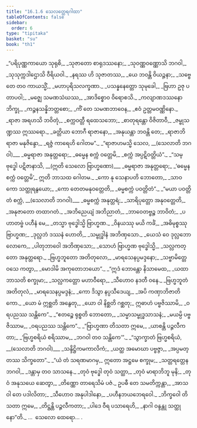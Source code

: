 ```yaml
---
title: "16.1.6 သေလတ္ထေရဂါထာ"
tableOfContents: false
sidebar:
  order: 6
type: "tipitaka"
basket: "su"
book: "th1"
---
```



<DynamicBreadcrumb />

<Division number="818" book="th1" e="ch" v="19" p="330">

<Paragraph number="1159" type="verses" book="th1">
_“ပရိပုဏ္ဏကာယော သုရုစိ,_  
_သုဇာတော စာရုဒဿနော;_  
_သုဝဏ္ဏဝဏ္ဏောသိ ဘဂဝါ,_  
_သုသုက္ကဒါဌောသိ ဝီရိယဝါ._  

</Paragraph>

</Division>
<Division number="819" book="th1" e="ch" v="19" p="330">

<Paragraph number="1160" type="verses" book="th1">
_နရဿ ဟိ သုဇာတဿ,_  
_ယေ ဘဝန္တိ ဝိယဉ္ဇနာ;_  
_သဗ္ဗေ တေ တဝ ကာယသ္မိံ,_  
_မဟာပုရိသလက္ခဏာ._  

</Paragraph>

</Division>
<Division number="820" book="th1" e="ch" v="19" p="330">

<Paragraph number="1161" type="verses" book="th1">
_ပသန္နနေတ္တော သုမုခေါ,_  
_ဗြဟာ ဥဇု ပတာပဝါ;_  
_မဇ္ဈေ သမဏသံဃဿ,_  
_အာဒိစ္စောဝ ဝိရောစသိ._  

</Paragraph>

</Division>
<Division number="821" book="th1" e="ch" v="19" p="330">

<Paragraph number="1162" type="verses" book="th1">
_ကလျာဏဒဿနော ဘိက္ခု,_  
_ကဉ္စနသန္နိဘတ္တစော;_  
_ကိံ တေ သမဏဘာဝေန,_  
_ဧဝံ ဥတ္တမဝဏ္ဏိနော._  

</Paragraph>

</Division>
<Division number="822" book="th1" e="ch" v="19" p="330">

<Paragraph number="1163" type="verses" book="th1">
_ရာဇာ အရဟသိ ဘဝိတုံ,_  
_စက္ကဝတ္တီ ရထေသဘော;_  
_စာတုရန္တော ဝိဇိတာဝီ,_  
_ဇမ္ဗုသဏ္ဍဿ ဣဿရော._  

</Paragraph>

</Division>
<Division number="823" book="th1" e="ch" v="19" p="330">

<Paragraph number="1164" type="verses" book="th1">
_ခတ္တိယာ ဘောဂီ ရာဇာနော,_  
_အနုယန္တာ ဘဝန္တိ တေ;_  
_ရာဇာဘိရာဇာ မနုဇိန္ဒော,_  
_ရဇ္ဇံ ကာရေဟိ ဂေါတမ”._  

</Paragraph>

</Division>
<Division number="824" book="th1" e="ch" v="19" p="330">

<Paragraph number="1165" type="verses" book="th1">
_“ရာဇာဟမသ္မိ သေလ, __(သေလာတိ ဘဂဝါ)___  
_ဓမ္မရာဇာ အနုတ္တရော;_  
_ဓမ္မေန စက္ကံ ဝတ္တေမိ,_  
_စက္ကံ အပ္ပဋိဝတ္တိယံ”._  

</Paragraph>

</Division>
<Division number="825" book="th1" e="ch" v="19" p="330">

<Paragraph number="1166" type="verses" book="th1">
_“သမ္ဗုဒ္ဓေါ ပဋိဇာနာသိ, __(ဣတိ သေလော ဗြာဟ္မဏော)___  
_ဓမ္မရာဇာ အနုတ္တရော;_  
_‘ဓမ္မေန စက္ကံ ဝတ္တေမိ’,_  
ဣတိ ဘာသထ ဂေါတမ._  

</Paragraph>

</Division>
<Division number="826" book="th1" e="ch" v="19" p="330">

<Paragraph number="1167" type="verses" book="th1">
_ကော နု သေနာပတိ ဘောတော,_  
_သာဝကော သတ္ထုရနွယော;_  
_ကော တေတမနုဝတ္တေတိ,_  
_ဓမ္မစက္ကံ ပဝတ္တိတံ”._  

</Paragraph>

</Division>
<Division number="827" book="th1" e="ch" v="19" p="331">

<Paragraph number="1168" type="verses" book="th1">
_“မယာ ပဝတ္တိတံ စက္ကံ, __(သေလာတိ ဘဂဝါ)___  
_ဓမ္မစက္ကံ အနုတ္တရံ;_  
_သာရိပုတ္တော အနုဝတ္တေတိ,_  
_အနုဇာတော တထာဂတံ._  

</Paragraph>

</Division>
<Division number="828" book="th1" e="ch" v="19" p="331">

<Paragraph number="1169" type="verses" book="th1">
_အဘိညေယျံ အဘိညာတံ,_  
_ဘာဝေတဗ္ဗဉ္စ ဘာဝိတံ;_  
_ပဟာတဗ္ဗံ ပဟီနံ မေ,_  
_တသ္မာ ဗုဒ္ဓေါသ္မိ ဗြာဟ္မဏ._  

</Paragraph>

</Division>
<Division number="829" book="th1" e="ch" v="19" p="331">

<Paragraph number="1170" type="verses" book="th1">
_ဝိနယဿု မယိ ကင်္ခံ,_  
_အဓိမုစ္စဿု ဗြာဟ္မဏ;_  
_ဒုလ္လဘံ ဒဿနံ ဟောတိ,_  
_သမ္ဗုဒ္ဓါနံ အဘိဏှသော._  

</Paragraph>

</Division>
<Division number="830" book="th1" e="ch" v="19" p="331">

<Paragraph number="1171" type="verses" book="th1">
_ယေသံ ဝေ ဒုလ္လဘော လောကေ,_  
_ပါတုဘာဝေါ အဘိဏှသော;_  
_သောဟံ ဗြာဟ္မဏ ဗုဒ္ဓေါသ္မိ,_  
_သလ္လကတ္တော အနုတ္တရော._  

</Paragraph>

</Division>
<Division number="831" book="th1" e="ch" v="19" p="331">

<Paragraph number="1172" type="verses" book="th1">
_ဗြဟ္မဘူတော အတိတုလော,_  
_မာရသေနပ္ပမဒ္ဒနော;_  
_သဗ္ဗာမိတ္တေ ဝသေ ကတွာ,_  
_မောဒါမိ အကုတောဘယော”._  

</Paragraph>

</Division>
<Division number="832" book="th1" e="ch" v="19" p="331">

<Paragraph number="1173" type="verses" book="th1">
_“ဣဒံ ဘောန္တော နိသာမေထ,_  
_ယထာ ဘာသတိ စက္ခုမာ;_  
_သလ္လကတ္တော မဟာဝီရော,_  
_သီဟောဝ နဒတီ ဝနေ._  

</Paragraph>

</Division>
<Division number="833" book="th1" e="ch" v="19" p="331">

<Paragraph number="1174" type="verses" book="th1">
_ဗြဟ္မဘူတံ အတိတုလံ,_  
_မာရသေနပ္ပမဒ္ဒနံ;_  
_ကော ဒိသွာ နပ္ပသီဒေယျ,_  
_အပိ ကဏှာဘိဇာတိကော._  

</Paragraph>

</Division>
<Division number="834" book="th1" e="ch" v="19" p="331">

<Paragraph number="1175" type="verses" book="th1">
_ယော မံ ဣစ္ဆတိ အနွေတု,_  
_ယော ဝါ နိစ္ဆတိ ဂစ္ဆတု;_  
ဣဓာဟံ ပဗ္ဗဇိဿာမိ,_  
_ဝရပညဿ သန္တိကေ”._  

</Paragraph>

</Division>
<Division number="835" book="th1" e="ch" v="19" p="331">

<Paragraph number="1176" type="verses" book="th1">
_“ဧတဉ္စေ ရုစ္စတိ ဘောတော,_  
_သမ္မာသမ္ဗုဒ္ဓသာသနံ;_  
_မယမ္ပိ ပဗ္ဗဇိဿာမ,_  
_ဝရပညဿ သန္တိကေ”._  

</Paragraph>

</Division>
<Division number="836" book="th1" e="ch" v="19" p="331">

<Paragraph number="1177" type="verses" book="th1">
_“ဗြာဟ္မဏာ တိသတာ ဣမေ,_  
_ယာစန္တိ ပဉ္ဇလီကတာ;_  
_‘ဗြဟ္မစရိယံ စရိဿာမ,_  
_ဘဂဝါ တဝ သန္တိကေ’”._  

</Paragraph>

</Division>
<Division number="837" book="th1" e="ch" v="19" p="331">

<Paragraph number="1178" type="verses" book="th1">
_“သွာက္ခာတံ ဗြဟ္မစရိယံ, __(သေလာတိ ဘဂဝါ)___  
_သန္ဒိဋ္ဌိကမကာလိကံ;_  
_ယတ္ထ အမောဃာ ပဗ္ဗဇ္ဇာ,_  
_အပ္ပမတ္တဿ သိက္ခတော”._  

</Paragraph>

</Division>
<Division number="838" book="th1" e="ch" v="19" p="331">

<Paragraph number="1179" type="verses" book="th1">
_“ယံ တံ သရဏမာဂမှ,_  
ဣတော အဋ္ဌမေ စက္ခုမ;_  
_သတ္တရတ္တေန ဘဂဝါ,_  
_ဒန္တာမှ တဝ သာသနေ._  

</Paragraph>

</Division>
<Division number="839" book="th1" e="ch" v="19" p="332">

<Paragraph number="1180" type="verses" book="th1">
_တုဝံ ဗုဒ္ဓေါ တုဝံ သတ္ထာ,_  
_တုဝံ မာရာဘိဘူ မုနိ;_  
_တုဝံ အနုသယေ ဆေတွာ,_  
_တိဏ္ဏော တာရေသိမံ ပဇံ._  

</Paragraph>

</Division>
<Division number="840" book="th1" e="ch" v="19" p="332">

<Paragraph number="1181" type="verses" book="th1">
ဥပဓီ တေ သမတိက္ကန္တာ,_  
_အာသဝါ တေ ပဒါလိတာ;_  
_သီဟောဝ အနုပါဒါနော,_  
_ပဟီနဘယဘေရဝေါ._  

</Paragraph>

</Division>
<Division number="841" book="th1" e="ch" v="19" p="332">

<Paragraph number="1182" type="verses" book="th1">
_ဘိက္ခဝေါ တိသတာ ဣမေ,_  
_တိဋ္ဌန္တိ ပဉ္ဇလီကတာ;_  
_ပါဒေ ဝီရ ပသာရေဟိ,_  
_နာဂါ ဝန္ဒန္တု သတ္ထုနော”တိ._  


</Paragraph>
</Division>

<Paragraph number="1183" type="center" book="th1">
…  သေလော ထေရော… .
</Paragraph>